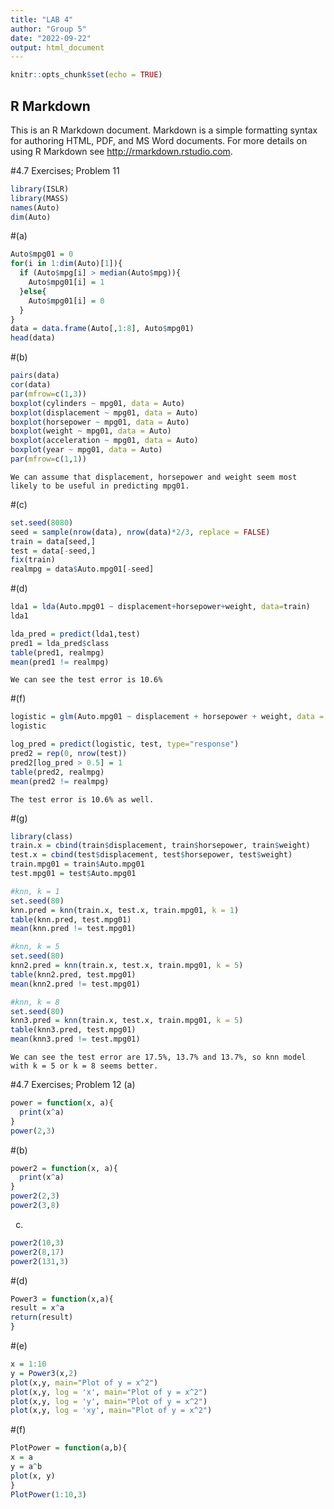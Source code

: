 ```yaml
---
title: "LAB 4"
author: "Group 5"
date: "2022-09-22"
output: html_document
---
```


```r
knitr::opts_chunk$set(echo = TRUE)
```

## R Markdown

This is an R Markdown document. Markdown is a simple formatting syntax for authoring HTML, PDF, and MS Word documents. For more details on using R Markdown see <http://rmarkdown.rstudio.com>.


#4.7 Exercises; Problem 11
```r
library(ISLR)
library(MASS)
names(Auto)
dim(Auto)
```


#(a)
```r
Auto$mpg01 = 0
for(i in 1:dim(Auto)[1]){
  if (Auto$mpg[i] > median(Auto$mpg)){
    Auto$mpg01[i] = 1
  }else{
    Auto$mpg01[i] = 0
  }
}
data = data.frame(Auto[,1:8], Auto$mpg01)
head(data)
```


#(b)
```r
pairs(data)
cor(data)
par(mfrow=c(1,3))
boxplot(cylinders ~ mpg01, data = Auto)
boxplot(displacement ~ mpg01, data = Auto)
boxplot(horsepower ~ mpg01, data = Auto)
boxplot(weight ~ mpg01, data = Auto)
boxplot(acceleration ~ mpg01, data = Auto)
boxplot(year ~ mpg01, data = Auto)
par(mfrow=c(1,1))
```
```{}
We can assume that displacement, horsepower and weight seem most likely to be useful in predicting mpg01.
```


#(c)
```r
set.seed(8080)
seed = sample(nrow(data), nrow(data)*2/3, replace = FALSE)
train = data[seed,]
test = data[-seed,]
fix(train)
realmpg = data$Auto.mpg01[-seed]
```


#(d)
```r
lda1 = lda(Auto.mpg01 ~ displacement+horsepower+weight, data=train)
lda1
```
```r
lda_pred = predict(lda1,test)
pred1 = lda_pred$class
table(pred1, realmpg)
mean(pred1 != realmpg)
```
```{}
We can see the test error is 10.6%
```


#(f)
```r
logistic = glm(Auto.mpg01 ~ displacement + horsepower + weight, data = train, family = binomial)
logistic
```
```r
log_pred = predict(logistic, test, type="response")
pred2 = rep(0, nrow(test))
pred2[log_pred > 0.5] = 1
table(pred2, realmpg)
mean(pred2 != realmpg)
```
```{}
The test error is 10.6% as well.
```


#(g)
```r
library(class)
train.x = cbind(train$displacement, train$horsepower, train$weight)
test.x = cbind(test$displacement, test$horsepower, test$weight)
train.mpg01 = train$Auto.mpg01
test.mpg01 = test$Auto.mpg01

#knn, k = 1
set.seed(80)
knn.pred = knn(train.x, test.x, train.mpg01, k = 1)
table(knn.pred, test.mpg01)
mean(knn.pred != test.mpg01)
```
```r
#knn, k = 5
set.seed(80)
knn2.pred = knn(train.x, test.x, train.mpg01, k = 5)
table(knn2.pred, test.mpg01)
mean(knn2.pred != test.mpg01)
```
```r
#knn, k = 8
set.seed(80)
knn3.pred = knn(train.x, test.x, train.mpg01, k = 5)
table(knn3.pred, test.mpg01)
mean(knn3.pred != test.mpg01)
```
```{}
We can see the test error are 17.5%, 13.7% and 13.7%, so knn model with k = 5 or k = 8 seems better.
```




#4.7 Exercises; Problem 12 (a)
```r
power = function(x, a){
  print(x^a)
}
power(2,3)
```


#(b)
```r
power2 = function(x, a){
  print(x^a)
}
power2(2,3)
power2(3,8)
```


(c)
```r
power2(10,3)
power2(8,17)
power2(131,3)

```


#(d)
```r
Power3 = function(x,a){
result = x^a
return(result)
}
```


#(e)
```r
x = 1:10
y = Power3(x,2)
plot(x,y, main="Plot of y = x^2")
plot(x,y, log = 'x', main="Plot of y = x^2")
plot(x,y, log = 'y', main="Plot of y = x^2")
plot(x,y, log = 'xy', main="Plot of y = x^2")
```


#(f)
```r
PlotPower = function(a,b){
x = a
y = a^b
plot(x, y)
}
PlotPower(1:10,3)
```

